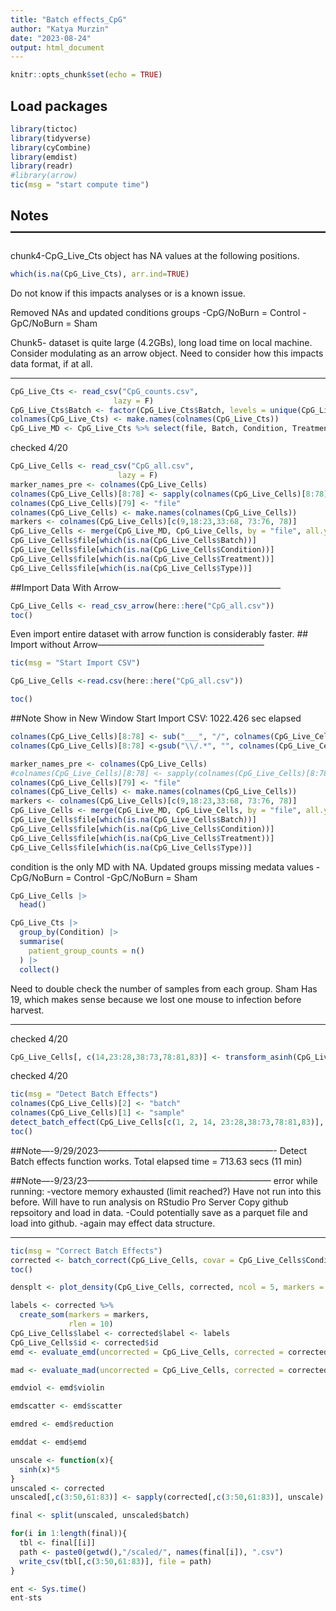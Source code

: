 ```yaml
---
title: "Batch effects_CpG"
author: "Katya Murzin"
date: "2023-08-24"
output: html_document
---
```


```r
knitr::opts_chunk$set(echo = TRUE)
```


## Load packages
```r
library(tictoc)
library(tidyverse)
library(cyCombine)
library(emdist)
library(readr)
#library(arrow)
tic(msg = "start compute time")
```

## Notes------------------------------------------------------------------------
chunk4-CpG_Live_Cts object has NA values at the following positions. 
```R
which(is.na(CpG_Live_Cts), arr.ind=TRUE)
``` 
Do not know if this impacts analyses or is a known issue. 

Removed NAs and updated conditions groups 
  -CpG/NoBurn = Control 
  -GpC/NoBurn = Sham
  
Chunk5- dataset is quite large (4.2GBs), long load time on local machine. 
Consider modulating as an arrow object. Need to consider how this impacts data 
format, if at all. 

--------------------------------------------------------------------------------

```r
CpG_Live_Cts <- read_csv("CpG_counts.csv",
                       lazy = F)
CpG_Live_Cts$Batch <- factor(CpG_Live_Cts$Batch, levels = unique(CpG_Live_Cts$Batch))
colnames(CpG_Live_Cts) <- make.names(colnames(CpG_Live_Cts))
CpG_Live_MD <- CpG_Live_Cts %>% select(file, Batch, Condition, Treatment, Type)

```
checked 4/20
```r
CpG_Live_Cells <- read_csv("CpG_all.csv",
                        lazy = F)
marker_names_pre <- colnames(CpG_Live_Cells)
colnames(CpG_Live_Cells)[8:78] <- sapply(colnames(CpG_Live_Cells)[8:78], function(x){strsplit(x, "___")[[1]][2]})
colnames(CpG_Live_Cells)[79] <- "file"
colnames(CpG_Live_Cells) <- make.names(colnames(CpG_Live_Cells))
markers <- colnames(CpG_Live_Cells)[c(9,18:23,33:68, 73:76, 78)]
CpG_Live_Cells <- merge(CpG_Live_MD, CpG_Live_Cells, by = "file", all.y = T)
CpG_Live_Cells$file[which(is.na(CpG_Live_Cells$Batch))]
CpG_Live_Cells$file[which(is.na(CpG_Live_Cells$Condition))]
CpG_Live_Cells$file[which(is.na(CpG_Live_Cells$Treatment))]
CpG_Live_Cells$file[which(is.na(CpG_Live_Cells$Type))]
```

##Import Data With Arrow--------------------------------------------------------
```r
CpG_Live_Cells <- read_csv_arrow(here::here("CpG_all.csv"))
toc()
```
Even import entire dataset with arrow function is considerably faster. 
## Import without Arrow---------------------------------------------------------

```r
tic(msg = "Start Import CSV")

CpG_Live_Cells <-read.csv(here::here("CpG_all.csv"))

toc()
```
##Note Show in New Window
Start Import CSV: 1022.426 sec elapsed



```r
colnames(CpG_Live_Cells)[8:78] <- sub("___", "/", colnames(CpG_Live_Cells[8:78]))
colnames(CpG_Live_Cells)[8:78] <-gsub("\\/.*", "", colnames(CpG_Live_Cells[8:78]))
```



```r
marker_names_pre <- colnames(CpG_Live_Cells)
#colnames(CpG_Live_Cells)[8:78] <- sapply(colnames(CpG_Live_Cells)[8:78], function(x){strsplit(x, "___")[[1]][2]})
colnames(CpG_Live_Cells)[79] <- "file"
colnames(CpG_Live_Cells) <- make.names(colnames(CpG_Live_Cells))
markers <- colnames(CpG_Live_Cells)[c(9,18:23,33:68, 73:76, 78)]
CpG_Live_Cells <- merge(CpG_Live_MD, CpG_Live_Cells, by = "file", all.y = T)
CpG_Live_Cells$file[which(is.na(CpG_Live_Cells$Batch))]
CpG_Live_Cells$file[which(is.na(CpG_Live_Cells$Condition))]
CpG_Live_Cells$file[which(is.na(CpG_Live_Cells$Treatment))]
CpG_Live_Cells$file[which(is.na(CpG_Live_Cells$Type))]
```

condition is the only MD with NA. 
Updated groups missing medata values 
  -CpG/NoBurn = Control 
  -GpC/NoBurn = Sham 

```r
CpG_Live_Cells |> 
  head()
```

```r
CpG_Live_Cts |>
  group_by(Condition) |>
  summarise(
    patient_group_counts = n()
  ) |>
  collect()
```

Need to double check the number of samples from each group. Sham Has 19, which 
makes sense because we lost one mouse to infection before harvest. 

--------------------------------------------------------------------------------


checked 4/20
```r
CpG_Live_Cells[, c(14,23:28,38:73,78:81,83)] <- transform_asinh(CpG_Live_Cells[, c(14, 23:28,38:73,78:81,83)])
```
 
checked 4/20
```r
tic(msg = "Detect Batch Effects")
colnames(CpG_Live_Cells)[2] <- "batch"
colnames(CpG_Live_Cells)[1] <- "sample"
detect_batch_effect(CpG_Live_Cells[c(1, 2, 14, 23:28,38:73,78:81,83)], out_dir = getwd(), markers = markers)
toc()
```

##Note----9/29/2023-------------------------------------------------------------
Detect Batch effects function works. Total elapsed time = 713.63 secs (11 min)

##Note----9/23/23---------------------------------------------------------------
error while running: 
  -vectore memory exhausted (limit reached?)
  Have not run into this before. Will have to run analysis on RStudio Pro Server
Copy github repsoitory and load in data. 
  -Could potentially save as a parquet file and load into github. 
  -again may effect data structure. 

--------------------------------------------------------------------------------


```r
tic(msg = "Correct Batch Effects")
corrected <- batch_correct(CpG_Live_Cells, covar = CpG_Live_Cells$Condition, markers = markers)
toc()
```


```r
densplt <- plot_density(CpG_Live_Cells, corrected, ncol = 5, markers = markers)
```

```r
labels <- corrected %>% 
  create_som(markers = markers,
             rlen = 10)
CpG_Live_Cells$label <- corrected$label <- labels
CpG_Live_Cells$id <- corrected$id
emd <- evaluate_emd(uncorrected = CpG_Live_Cells, corrected = corrected, markers = markers, cell_col = "label")
```

```r
mad <- evaluate_mad(uncorrected = CpG_Live_Cells, corrected = corrected, markers = markers, cell_col = "label")
```

```r
emdviol <- emd$violin

emdscatter <- emd$scatter

emdred <- emd$reduction

emddat <- emd$emd
```

```r
unscale <- function(x){
  sinh(x)*5
}
unscaled <- corrected
unscaled[,c(3:50,61:83)] <- sapply(corrected[,c(3:50,61:83)], unscale)
```


```r
final <- split(unscaled, unscaled$batch)
```

```r
for(i in 1:length(final)){
  tbl <- final[[i]]
  path <- paste0(getwd(),"/scaled/", names(final[i]), ".csv")
  write_csv(tbl[,c(3:50,61:83)], file = path)
}
```


```r
ent <- Sys.time()
ent-sts
```